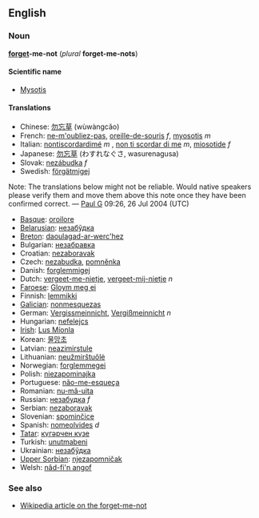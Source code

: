 ==English==
===Noun===
'''[[forget]]-me-not''' (''plural'' '''forget-me-nots''')

====Scientific name====
*[[Mysotis]]

====Translations====
*Chinese: [[勿忘草]] (wùwàngcǎo)
*French: [[ne-m'oubliez-pas]], [[oreille-de-souris]] ''f'', [[myosotis]] ''m''
*Italian: [[nontiscordardimé]] ''m''<!-- babelfish doesn't give the acute accent-->, [[non ti scordar di me]] ''m'', [[miosotide]] ''f''
*Japanese: [[勿忘草]] (わすれなぐさ, wasurenagusa)
*Slovak: [[nezábudka#Slovak|nezábudka]] ''f''
*Swedish: [[förgätmigej]]

Note: The translations below might not be reliable.  Would native speakers please verify them and move them above this note once they have been confirmed correct. &mdash; [[User:Paul G|Paul G]] 09:26, 26 Jul 2004 (UTC)

*[[Basque]]: [[oroilore]]
*[[Belarusian]]: [[незабўдка]]
*[[Breton]]: [[daoulagad-ar-werc'hez]]
*Bulgarian: [[незабравка]]
*Croatian: [[nezaboravak]]
*Czech: [[nezabudka]], [[pomněnka]]
*Danish: [[forglemmigej]]
*Dutch: [[vergeet-me-nietje]], [[vergeet-mij-nietje]] ''n''
*[[Faroese]]: [[Gloym meg ei]]
*Finnish: [[lemmikki]]
*[[Galician]]: [[nonmesquezas]]
*German: [[Vergissmeinnicht]], [[Vergißmeinnicht]] ''n''
*Hungarian: [[nefelejcs]]
*[[Irish]]: [[Lus Míonla]]
*Korean: [[물망초]]
*Latvian: [[neazimirstule]]
*Lithuanian: [[neužmirštuõlė]]
*Norwegian: [[forglemmegei]]
*Polish: [[niezapominajka]]
*Portuguese: [[não-me-esqueça]]
*Romanian: [[nu-mă-uita]]
*Russian: [[незабудка]] ''f''
*Serbian: [[nezaboravak]]
*Slovenian: [[spominčice]]
*Spanish: [[nomeolvides]] ''d''
*[[Tatar]]: [[күгəрчен күзе]]
*Turkish: [[unutmabeni]]
*Ukrainian: [[незабўдка]]
*[[Upper Sorbian]]: [[njezapomničak]]
*Welsh: [[nâd-fi'n angof]]

===See also===
*[[w:Forget-me-not|Wikipedia article on the forget-me-not]]